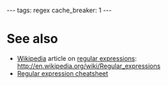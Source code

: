 ---
tags: regex
cache_breaker: 1
---
= See also =

* [[Wikipedia]] article on [[regular expressions]]: http://en.wikipedia.org/wiki/Regular_expressions
* [[Regular expression cheatsheet]]
